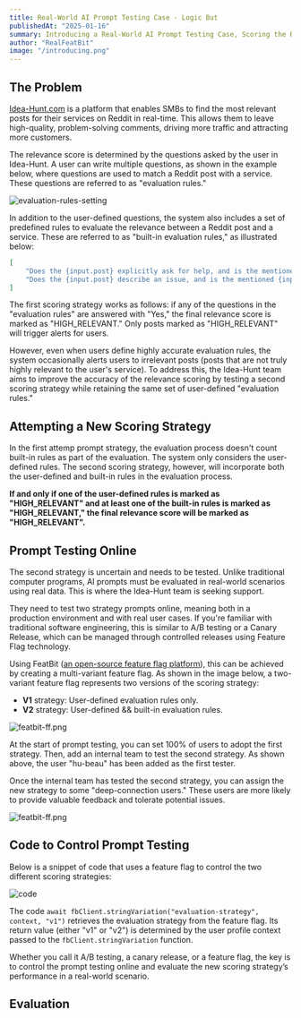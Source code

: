 ```yaml
---
title: Real-World AI Prompt Testing Case - Logic But
publishedAt: "2025-01-16"
summary: Introducing a Real-World AI Prompt Testing Case, Scoring the Relevant Between a Reddit Post and a Service
author: "RealFeatBit"
image: "/introducing.png"
---
```


## The Problem

[Idea-Hunt.com](https://idea-hunt.com) is a platform that enables SMBs to find the most relevant posts for their services on Reddit in real-time. This allows them to leave high-quality, problem-solving comments, driving more traffic and attracting more customers.

The relevance score is determined by the questions asked by the user in Idea-Hunt. A user can write multiple questions, as shown in the example below, where questions are used to match a Reddit post with a service. These questions are referred to as "evaluation rules."

![evaluation-rules-setting](/blog/real-world-ai-prompt-testing-in-scoring-strategies/evaluation-rules-setting.png)

In addition to the user-defined questions, the system also includes a set of predefined rules to evaluate the relevance between a Reddit post and a service. These are referred to as "built-in evaluation rules," as illustrated below:

```json
[
    "Does the {input.post} explicitly ask for help, and is the mentioned {input.product} a highly suitable solution for solving the problem?",
    "Does the {input.post} describe an issue, and is the mentioned {input.product} an essential tool for resolving this issue?"
]
```

The first scoring strategy works as follows: if any of the questions in the "evaluation rules" are answered with "Yes," the final relevance score is marked as "HIGH_RELEVANT." Only posts marked as "HIGH_RELEVANT" will trigger alerts for users.

However, even when users define highly accurate evaluation rules, the system occasionally alerts users to irrelevant posts (posts that are not truly highly relevant to the user's service). To address this, the Idea-Hunt team aims to improve the accuracy of the relevance scoring by testing a second scoring strategy while retaining the same set of user-defined "evaluation rules."

## Attempting a New Scoring Strategy

In the first attemp prompt strategy, the evaluation process doesn't count built-in rules as part of the evaluation. The system only considers the user-defined rules. The second scoring strategy, however, will incorporate both the user-defined and built-in rules in the evaluation process.

**If and only if one of the user-defined rules is marked as "HIGH_RELEVANT" and at least one of the built-in rules is marked as "HIGH_RELEVANT," the final relevance score will be marked as "HIGH_RELEVANT".**

## Prompt Testing Online

The second strategy is uncertain and needs to be tested. Unlike traditional computer programs, AI prompts must be evaluated in real-world scenarios using real data. This is where the Idea-Hunt team is seeking support.

They need to test two strategy prompts online, meaning both in a production environment and with real user cases. If you're familiar with traditional software engineering, this is similar to A/B testing or a Canary Release, which can be managed through controlled releases using Feature Flag technology.


Using FeatBit ([an open-source feature flag platform](https://www.featbit.co)), this can be achieved by creating a multi-variant feature flag. As shown in the image below, a two-variant feature flag represents two versions of the scoring strategy:

- **V1** strategy: User-defined evaluation rules only.
- **V2** strategy: User-defined && built-in evaluation rules.


![featbit-ff.png](/blog/real-world-ai-prompt-testing-in-scoring-strategies/featbit-ff.png)


At the start of prompt testing, you can set 100% of users to adopt the first strategy. Then, add an internal team to test the second strategy. As shown above, the user "hu-beau" has been added as the first tester.

Once the internal team has tested the second strategy, you can assign the new strategy to some "deep-connection users." These users are more likely to provide valuable feedback and tolerate potential issues.

![featbit-ff.png](/blog/real-world-ai-prompt-testing-in-scoring-strategies/loyal-users-who-build-deep-connections.png)

## Code to Control Prompt Testing

Below is a snippet of code that uses a feature flag to control the two different scoring strategies:

![code](/blog/real-world-ai-prompt-testing-in-scoring-strategies/code.png)

The code `await fbClient.stringVariation("evaluation-strategy", context, "v1")` retrieves the evaluation strategy from the feature flag. Its return value (either "v1" or "v2") is determined by the user profile context passed to the `fbClient.stringVariation` function.

Whether you call it A/B testing, a canary release, or a feature flag, the key is to control the prompt testing online and evaluate the new scoring strategy’s performance in a real-world scenario.

## Evaluation 